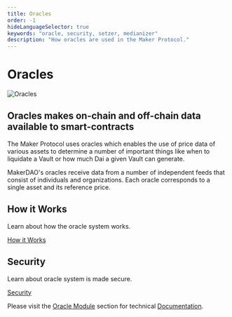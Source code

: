 ```yaml
---
title: Oracles
order: -1
hideLanguageSelector: true
keywords: "oracle, security, setzer, medianizer"
description: "How oracles are used in the Maker Protocol."
---
```


# Oracles

<InfoBlock>


![Oracles](/images/illustrations/Squid-3.png)

<Box>


## Oracles makes on-chain and off-chain data available to smart-contracts

</Box>


</InfoBlock>


The Maker Protocol uses oracles which enables the use of price data of various assets to determine a number of important things like when to liquidate a Vault or how much Dai a given Vault can generate.

MakerDAO's oracles receive data from a number of independent feeds that consist of individuals and organizations. Each oracle corresponds to a single asset and its reference price.

<Tout>


<Box>


## How it Works

Learn about how the oracle system works.

[How it Works](/learn/Oracles/how-it-works/)

</Box>


<Box>


## Security

Learn about oracle system is made secure.

[Security](/learn/Oracles/security/)

</Box>


</Tout>


Please visit the [Oracle Module](https://docs.makerdao.com/smart-contract-modules/oracle-module) section for technical [Documentation](https://docs.makerdao.com/).
